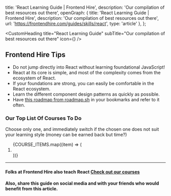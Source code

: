 
  title: 'React Learning Guide | Frontend Hire',
  description: 'Our compilation of best resources out there',
  openGraph: {
    title: 'React Learning Guide | Frontend Hire',
    description: 'Our compilation of best resources out there',
    url: 'https://frontendhire.com/guides/skills/react',
    type: 'article'
  },
};

<CustomHeading 
  title="React Learning Guide"
  subTitle="Our compilation of best resources out there"
  icon={<MdxImage src={reactLogo} alt='' />}
  />

<AuthorCard
  name="Hruthik Reddy"
  headline="Building Frontend Hire"
  linkedIn="https://www.linkedin.com/in/yarala-hruthik-reddy/"
  twitter="https://twitter.com/thisisyhr"
  website="https://www.iamyhr.com/"
  github="https://github.com/yaralahruthik"
  image={authorImg}
  lastUpdated="12th Feb 2024"
 />

## Frontend Hire Tips

- Do <SpecialText>not</SpecialText> jump directly into React without learning foundational JavaScript!
- React at <SpecialText>its core is simple</SpecialText>, and most of the complexity comes from the ecosystem of React.
- If your <SpecialText>foundations are strong</SpecialText>, you can easily be comfortable in the React ecosystem.
- Learn the different <SpecialText>component design patterns</SpecialText> as quickly as possible.
- Have <SpecialText isLink>[this roadmap from roadmap.sh](https://roadmap.sh/react)</SpecialText> in your bookmarks and refer to it often.


### Our Top List Of Courses To Do

Choose only one, and immediately switch if the chosen one does not suit your learning style (<SpecialText>money can be earned back but time?</SpecialText>)

<ol className="not-prose flex flex-col gap-[10px]">
  {COURSE_ITEMS.map((item) => (
    <li key={item.link}>
      <GuideSpecialItem {...item} />
    </li>
  ))}
</ol>

---

#### Folks at Frontend Hire also teach React <SpecialText>[Check out our courses](/courses)</SpecialText>

#### Also, share this guide on social media and with your friends who would benefit from this article.

<ShareLinks link={metadata.openGraph.url} />